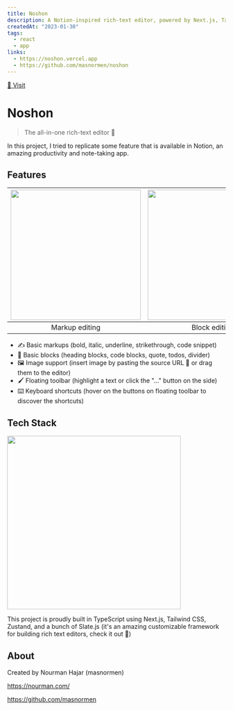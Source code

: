 ```yaml
---
title: Noshon
description: A Notion-inspired rich-text editor, powered by Next.js, Tailwind CSS, and Slate.js.
createdAt: "2023-01-30"
tags:
  - react
  - app
links:
  - https://noshon.vercel.app
  - https://github.com/masnormen/noshon
---
```



<a href="https://noshon.vercel.app/" target="_blank">🔗 Visit</a>


# Noshon

> The all-in-one rich-text editor 🚀

In this project, I tried to replicate some feature that is available in Notion, an amazing productivity and note-taking app.

## Features

| <img src="https://user-images.githubusercontent.com/3425302/214548924-28bac3d0-fb4f-4f24-81b7-4357c86e3efd.gif" width="300"/> | <img src="https://user-images.githubusercontent.com/3425302/214549665-c6dcfe69-53f4-4c74-80e8-e3c0621ab604.gif" width="300"/> | <img src="https://user-images.githubusercontent.com/3425302/214550524-c8d3e948-2bb5-4209-8627-0c5e8eac2519.gif" width="300"/> |
| :-----------------------------------------------: | :-----------------------------------------------: | :-----------------------------------------------: |
|                       Markup editing              | Block editing | Image inserting (pasting URL)

- ✍️ Basic markups (bold, italic, underline, strikethrough, code snippet)
- 📄 Basic blocks (heading blocks, code blocks, quote, todos, divider)
- 🖼️ Image support (insert image by pasting the source URL 🔗 or drag them to the editor)
- 🖌️ Floating toolbar (highlight a text or click the "..." button on the side)
- ⌨️ Keyboard shortcuts (hover on the buttons on floating toolbar to discover the shortcuts)

## Tech Stack

<img src="https://res.cloudinary.com/practicaldev/image/fetch/s--JHCnUuat--/c_imagga_scale,f_auto,fl_progressive,h_420,q_auto,w_1000/https://dev-to-uploads.s3.amazonaws.com/i/adcvmgs9lja0i6f1u1p3.jpg" width="400"/>

This project is proudly built in TypeScript using Next.js, Tailwind CSS, Zustand, and a bunch of Slate.js (it's an amazing customizable framework for building rich text editors, check it out 🙌)

## About

Created by Nourman Hajar (masnormen)

https://nourman.com/

https://github.com/masnormen
